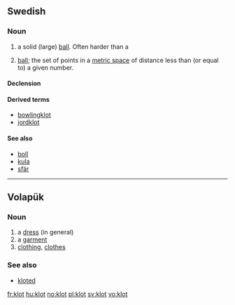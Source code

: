 ==Swedish==

===Noun===
{{sv-noun|g=n}}

# a solid (large) [[ball]]. Often harder than a ''{{l|sv|boll}}''
# {{mathematics|lang=sv}} [[ball]]; the set of points in a [[metric space]] of distance less than (or equal to) a given number.

====Declension====
{{sv-noun-n-zero}}

====Derived terms====
* [[bowlingklot]]
* [[jordklot]]

====See also====
* [[boll]]
* [[kula]]
* [[sfär]]

----

==Volapük==

===Noun===
{{infl|vo|noun}}

# a [[dress]] (in general)
# a [[garment]]
# [[clothing]], [[clothes]]

===See also===
* [[kloted]]

[[fr:klot]]
[[hu:klot]]
[[no:klot]]
[[pl:klot]]
[[sv:klot]]
[[vo:klot]]